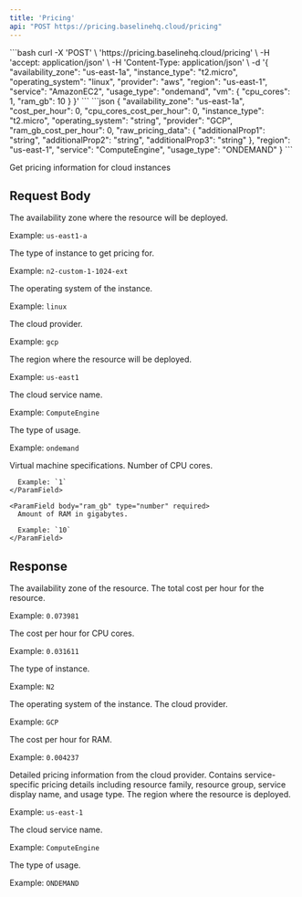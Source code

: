 ```yaml
---
title: 'Pricing'
api: "POST https://pricing.baselinehq.cloud/pricing"
---
```


<RequestExample>
```bash
curl -X 'POST' \
  'https://pricing.baselinehq.cloud/pricing' \
  -H 'accept: application/json' \
  -H 'Content-Type: application/json' \
  -d '{
  "availability_zone": "us-east-1a",
  "instance_type": "t2.micro",
  "operating_system": "linux",
  "provider": "aws",
  "region": "us-east-1",
  "service": "AmazonEC2",
  "usage_type": "ondemand",
  "vm": {
    "cpu_cores": 1,
    "ram_gb": 10
  }
}'
```
</RequestExample>

<ResponseExample>
```json
{
  "availability_zone": "us-east-1a",
  "cost_per_hour": 0,
  "cpu_cores_cost_per_hour": 0,
  "instance_type": "t2.micro",
  "operating_system": "string",
  "provider": "GCP",
  "ram_gb_cost_per_hour": 0,
  "raw_pricing_data": {
    "additionalProp1": "string",
    "additionalProp2": "string",
    "additionalProp3": "string"
  },
  "region": "us-east-1",
  "service": "ComputeEngine",
  "usage_type": "ONDEMAND"
}
```
</ResponseExample>

Get pricing information for cloud instances

## Request Body

<ParamField body="availability_zone" type="string" required>
  The availability zone where the resource will be deployed.
  
  Example: `us-east1-a`
</ParamField>

<ParamField body="instance_type" type="string" required>
  The type of instance to get pricing for.
  
  Example: `n2-custom-1-1024-ext`
</ParamField>

<ParamField body="operating_system" type="string" required>
  The operating system of the instance.
  
  Example: `linux`
</ParamField>

<ParamField body="provider" type="string" required>
  The cloud provider.
  
  Example: `gcp`
</ParamField>

<ParamField body="region" type="string" required>
  The region where the resource will be deployed.
  
  Example: `us-east1`
</ParamField>

<ParamField body="service" type="string" required>
  The cloud service name.
  
  Example: `ComputeEngine`
</ParamField>

<ParamField body="usage_type" type="string" required>
  The type of usage.
  
  Example: `ondemand`
</ParamField>

<ParamField body="vm" type="object" required>
  Virtual machine specifications.
  
  <Expandable title="VM Properties">
    <ParamField body="cpu_cores" type="number" required>
      Number of CPU cores.
      
      Example: `1`
    </ParamField>
    
    <ParamField body="ram_gb" type="number" required>
      Amount of RAM in gigabytes.
      
      Example: `10`
    </ParamField>
  </Expandable>
</ParamField>

## Response

<ResponseField name="availability_zone" type="string">
  The availability zone of the resource.
</ResponseField>

<ResponseField name="cost_per_hour" type="number">
  The total cost per hour for the resource.
  
  Example: `0.073981`
</ResponseField>

<ResponseField name="cpu_cores_cost_per_hour" type="number">
  The cost per hour for CPU cores.
  
  Example: `0.031611`
</ResponseField>

<ResponseField name="instance_type" type="string">
  The type of instance.
  
  Example: `N2`
</ResponseField>

<ResponseField name="operating_system" type="string">
  The operating system of the instance.
</ResponseField>

<ResponseField name="provider" type="string">
  The cloud provider.
  
  Example: `GCP`
</ResponseField>

<ResponseField name="ram_gb_cost_per_hour" type="number">
  The cost per hour for RAM.
  
  Example: `0.004237`
</ResponseField>

<ResponseField name="raw_pricing_data" type="object">
  Detailed pricing information from the cloud provider.
  
  <Expandable title="Raw Pricing Data">
    <ResponseField name="services" type="object">
      Contains service-specific pricing details including resource family, resource group, service display name, and usage type.
    </ResponseField>
  </Expandable>
</ResponseField>

<ResponseField name="region" type="string">
  The region where the resource is deployed.
  
  Example: `us-east-1`
</ResponseField>

<ResponseField name="service" type="string">
  The cloud service name.
  
  Example: `ComputeEngine`
</ResponseField>

<ResponseField name="usage_type" type="string">
  The type of usage.
  
  Example: `ONDEMAND`
</ResponseField>